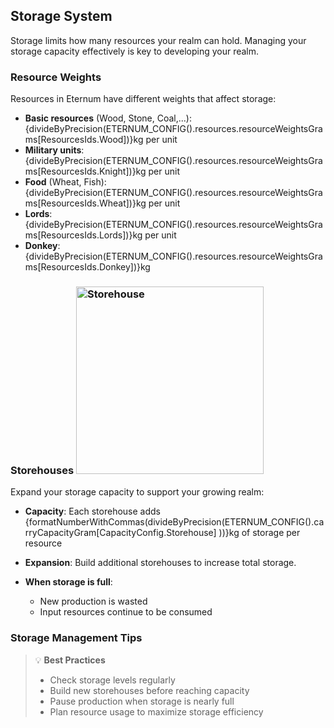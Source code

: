 
## Storage System

Storage limits how many resources your realm can hold. Managing your storage capacity effectively is key to developing
your realm.

### Resource Weights

Resources in Eternum have different weights that affect storage:

- **Basic resources** (Wood, Stone, Coal,...):
  {divideByPrecision(ETERNUM_CONFIG().resources.resourceWeightsGrams[ResourcesIds.Wood])}kg per unit
- **Military units**: {divideByPrecision(ETERNUM_CONFIG().resources.resourceWeightsGrams[ResourcesIds.Knight])}kg per
  unit
- **Food** (Wheat, Fish): {divideByPrecision(ETERNUM_CONFIG().resources.resourceWeightsGrams[ResourcesIds.Wheat])}kg per
  unit
- **Lords**: {divideByPrecision(ETERNUM_CONFIG().resources.resourceWeightsGrams[ResourcesIds.Lords])}kg per unit
- **Donkey**: {divideByPrecision(ETERNUM_CONFIG().resources.resourceWeightsGrams[ResourcesIds.Donkey])}kg

### Storehouses <img src="/images/buildings/construction/storehouse.png" alt="Storehouse" width="300" className="float-right"/>

Expand your storage capacity to support your growing realm:

- **Capacity**: Each storehouse adds
  {formatNumberWithCommas(divideByPrecision(ETERNUM_CONFIG().carryCapacityGram[CapacityConfig.Storehouse] ))}kg of
  storage per resource
- **Expansion**: Build additional storehouses to increase total storage.

- **When storage is full**:
  - New production is wasted
  - Input resources continue to be consumed

### Storage Management Tips

> 💡 **Best Practices**
>
> - Check storage levels regularly
> - Build new storehouses before reaching capacity
> - Pause production when storage is nearly full
> - Plan resource usage to maximize storage efficiency
